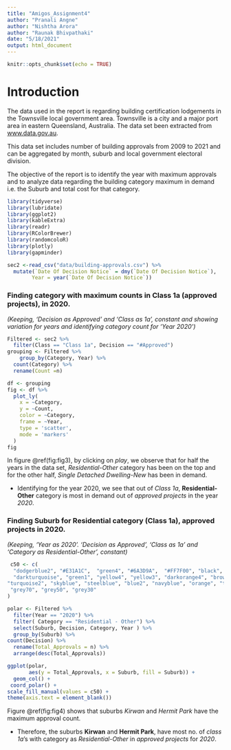 ```yaml
---
title: "Amigos_Assignment4"
author: "Pranali Angne"
author: "Nishtha Arora"
author: "Raunak Bhivpathaki"
date: "5/18/2021"
output: html_document
---
```


```r
knitr::opts_chunk$set(echo = TRUE)
```

# Introduction

The data used in the report is regarding building certification lodgements in the Townsville local government area. Townsville is a city and a major port area in eastern Queensland, Australia. The data set been extracted from [www.data.gov.au](https://data.gov.au/data/dataset/tcc-building-approvals). 

This data set includes number of building approvals from 2009 to 2021 and can be aggregated by month, suburb and local government electoral division.  

The objective of the report is to identify the year with maximum approvals and to analyze data regarding the building category maximum in demand i.e. the Suburb and total cost for that category.

\section*{1}


\section*{Q1, Part B}

``` r
library(tidyverse)
library(lubridate)
library(ggplot2)
library(kableExtra)
library(readr)
library(RColorBrewer)
library(randomcoloR)
library(plotly)
library(gapminder)
```

```r
sec2 <-read_csv("data/building-approvals.csv") %>% 
  mutate(`Date Of Decision Notice` = dmy(`Date Of Decision Notice`),
        Year = year(`Date Of Decision Notice`)) 
```

### Finding **category** with maximum counts in Class 1a (approved projects), in 2020.

*(Keeping, 'Decision as Approved' and 'Class as 1a', constant and showing variation for years and identifying category count for 'Year 2020')*

```r
Filtered <- sec2 %>%  
  filter(Class == "Class 1a", Decision == "#Approved")
grouping <- Filtered %>% 
    group_by(Category, Year) %>% 
  count(Category) %>% 
  rename(Count =n)
```

```r
df <- grouping
fig <- df %>%
  plot_ly(
    x = ~Category, 
    y = ~Count, 
    color = ~Category, 
    frame = ~Year, 
    type = 'scatter',
    mode = 'markers'
  )
fig
```

In figure \@ref(fig:fig3), by clicking on *play*, we observe that for half the years in the data set, *Residential-Other* category has been on the top and for the other half, *Single Detached Dwelling-New* has been in demand.

+ Identifying for the year 2020, we see that out of *Class 1a*, **Residential-Other** category is most in demand out of *approved projects* in the year *2020*.

### Finding **Suburb** for Residential category (Class 1a), approved projects in 2020.

*(Keeping, 'Year as 2020'. 'Decision as Approved', 'Class as 1a' and 'Category as Residential-Other', constant)*

```r
 c50 <- c(
  "dodgerblue2", "#E31A1C",  "green4", "#6A3D9A",  "#FF7F00", "black", "gold1", "skyblue2", "#FB9A99", "palegreen2", "#CAB2D6", "#FDBF6F","gray70", "khaki2", "maroon", "orchid1", "deeppink1", "blue1", "steelblue4",
  "darkturquoise", "green1", "yellow4", "yellow3", "darkorange4", "brown", "pink1", "violet", "mediumpurple1", "slateblue1", "purple", "purple3",
"turquoise2", "skyblue", "steelblue", "blue2", "navyblue", "orange", "tomato", "coral2", "palevioletred", "violetred", "red2","springgreen2", "yellowgreen", "palegreen4", "wheat2", "tan", "tan2", "tan3", "brown",
 "grey70", "grey50", "grey30"
)
```

```r
polar <- Filtered %>% 
  filter(Year == "2020") %>% 
  filter( Category == "Residential - Other") %>% 
  select(Suburb, Decision, Category, Year ) %>% 
  group_by(Suburb) %>% 
count(Decision) %>% 
  rename(Total_Approvals = n) %>% 
  arrange(desc(Total_Approvals))

ggplot(polar,
       aes(y = Total_Approvals, x = Suburb, fill = Suburb)) +
  geom_col() +
 coord_polar() +
scale_fill_manual(values = c50) +
theme(axis.text = element_blank())
```

Figure \@ref(fig:fig4) shows that suburbs *Kirwan* and *Hermit Park* have the maximum approval count.

+ Therefore, the suburbs **Kirwan** and **Hermit Park**, have most no. of *class 1a*'s with category as *Residential-Other* in *approved projects* for *2020*.








\section*{3}